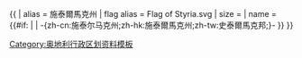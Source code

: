 {{ {{{1<noinclude>|country showdata</noinclude>}}}
| alias = 施泰爾馬克州
| flag alias = Flag of Styria.svg
| size = {{{size|}}}
| name = {{#if: {{{name|}}} | {{{name|}}} | -{zh-cn:施泰尔马克州;zh-hk:施泰爾馬克州;zh-tw:史泰爾馬克邦;}- }}
}}<noinclude>
[[Category:奥地利行政区划资料模板]]
</noinclude>